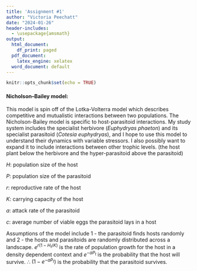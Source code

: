 ```yaml
---
title: 'Assignment #1'
author: "Victoria Peechatt"
date: "2024-01-26"
header-includes:
  - \usepackage{amsmath}
output:
  html_document:
    df_print: paged
  pdf_document: 
    latex_engine: xelatex
  word_document: default
---
```


```r
knitr::opts_chunk$set(echo = TRUE)
```

#### Nicholson–Bailey model:

This model is spin off of the Lotka-Volterra model which describes competitive and mutualistic interactions between two populations. The Nicholson-Bailey model is specific to host-parasitoid interactions. My study system includes the specialist herbivore (*Euphydryas phaeton*) and its specialist parasitoid (*Cotesia euphydryas*), and I hope to use this model to understand their dynamics with variable stressors. I also possibly want to expand it to include interactions between other trophic levels. (the host plant below the herbivore and the hyper-parasitoid above the parasitoid)

```{=tex}
\begin{equation*}
H_{t+1} = H_te^{r(1-H_t/K)}e^{-aP_t}
\end{equation*}
```
```{=tex}
\begin{equation*}
P_{t+1} = cH_t(1-e^{-aP_t})
\end{equation*}
```
$H$: population size of the host

$P$: population size of the parasitoid

$r$: reproductive rate of the host

$K$: carrying capacity of the host

$a$: attack rate of the parasitoid

$c$: average number of viable eggs the parasitoid lays in a host

Assumptions of the model include 1 - the parasitoid finds hosts randomly and 2 - the hosts and parasitoids are randomly distributed across a landscape. $e^{r(1-H_t/K)}$ is the rate of population growth for the host in a density dependent context and $e^{-aP_t}$ is the probability that the host will survive. $\therefore$ $(1-e^{-aP_t})$ is the probability that the parasitoid survives.
